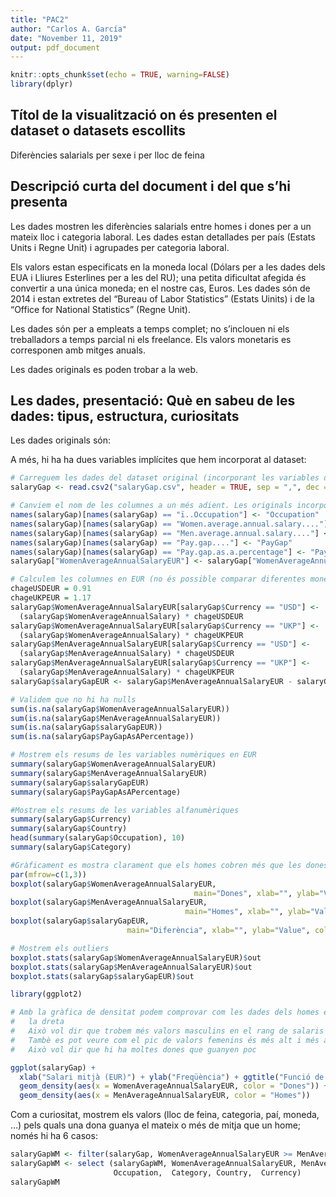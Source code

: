 ```yaml
---
title: "PAC2"
author: "Carlos A. García"
date: "November 11, 2019"
output: pdf_document
---
```


```r
knitr::opts_chunk$set(echo = TRUE, warning=FALSE)
library(dplyr)
```

## Títol de la visualització on és presenten el dataset o datasets escollits

Diferències salarials per sexe i per lloc de feina

## Descripció curta del document i del que s'hi presenta

Les dades mostren les diferències salarials entre homes i dones per a un mateix lloc i categoria laboral. Les dades estan detallades per país (Estats Units i Regne Unit) i agrupades per categoria laboral.

Els valors estan especificats en la moneda local (Dólars per a les dades dels EUA i Lliures Esterlines per a les del RU); una petita dificultat afegida és convertir a una única moneda; en el nostre cas, Euros. Les dades són de 2014 i estan extretes del "Bureau of Labor Statistics" (Estats Uinits) i de la "Office for National Statistics" (Regne Unit). 

Les dades són per a empleats a temps complet; no s'inclouen ni els treballadors a temps parcial ni els freelance. Els valors monetaris es corresponen amb mitges anuals.

Les dades\footnote{ https://docs.google.com/spreadsheets/d/1Qih5qBcuTntLbx7G7BzunRSOgGD0b\_zc07sTzqiKGn4/edit\#gid=1275614270} originals es poden trobar a la web\footnote{https://informationisbeautiful.net/visualizations/gender-pay-gap/}.


## Les dades, presentació: Què en sabeu de les dades: tipus, estructura, curiositats

Les dades originals són:

\begin{itemize}
\item \textbf{Occupation.}	Lloc de feina. Dada alfanumèrica.
\item \textbf{Category.}	Categoria del lloc de feina. Funciona com a aglutinador. Dada alfanumèrica.
\item \textbf{Women average annual salary (\$).}	Salari anual mitjá de les dones per al lloc de feina especificat. Expressat en la moneda del país. Variable numèrica.
\item \textbf{Men average annual salary (\$).}	Salari anual mitjá dels homes per al lloc de feina especificat. Expressat en la moneda del país. Variable numèrica.	
\item \textbf{Pay gap (\$).}	Diferència entre el salari dels homes i de les dones. Un valor positiu indica que els homes guanyen més. Negatiu, que són les dones qui més guanyen. Variable numèrica.
\item \textbf{Pay gap as a percentage.} Diferència de salari expresada en percentatge. Variable numèrica.
\end{itemize}

A més, hi ha ha dues variables implícites que hem incorporat al dataset:
\begin{itemize}
\item \textbf{País.} País de la mostra. Dada alfanumèrica. Pot ser Estats Units o Regne Unit.
\item \textbf{Moneda.} Moneda de la mostra. Dada alfanumèrica. Pot ser Dólar o Lliura Esterlina.
\end{itemize}

```r
# Carreguem les dades del dataset original (incorporant les variables de país i moneda)
salaryGap <- read.csv2("salaryGap.csv", header = TRUE, sep = ",", dec = ".")

# Canviem el nom de les columnes a un més adient. Les originals incorporen símbols extranys.
names(salaryGap)[names(salaryGap) == "ï..Occupation"] <- "Occupation"
names(salaryGap)[names(salaryGap) == "Women.average.annual.salary...."] <- "WomenAverageAnnualSalary"
names(salaryGap)[names(salaryGap) == "Men.average.annual.salary...."] <- "MenAverageAnnualSalary"
names(salaryGap)[names(salaryGap) == "Pay.gap...."] <- "PayGap"
names(salaryGap)[names(salaryGap) == "Pay.gap.as.a.percentage"] <- "PayGapAsAPercentage"
salaryGap["WomenAverageAnnualSalaryEUR"] <- salaryGap["WomenAverageAnnualSalary"]

# Calculem les columnes en EUR (no és possible comparar diferentes monedes)
chageUSDEUR = 0.91
chageUKPEUR = 1.17
salaryGap$WomenAverageAnnualSalaryEUR[salaryGap$Currency == "USD"] <- 
  (salaryGap$WomenAverageAnnualSalary) * chageUSDEUR
salaryGap$WomenAverageAnnualSalaryEUR[salaryGap$Currency == "UKP"] <- 
  (salaryGap$WomenAverageAnnualSalary) * chageUKPEUR
salaryGap$MenAverageAnnualSalaryEUR[salaryGap$Currency == "USD"] <- 
  (salaryGap$MenAverageAnnualSalary) * chageUSDEUR
salaryGap$MenAverageAnnualSalaryEUR[salaryGap$Currency == "UKP"] <- 
  (salaryGap$MenAverageAnnualSalary) * chageUKPEUR
salaryGap$salaryGapEUR <- salaryGap$MenAverageAnnualSalaryEUR - salaryGap$WomenAverageAnnualSalaryEUR

# Validem que no hi ha nulls
sum(is.na(salaryGap$WomenAverageAnnualSalaryEUR))
sum(is.na(salaryGap$MenAverageAnnualSalaryEUR))
sum(is.na(salaryGap$salaryGapEUR))
sum(is.na(salaryGap$PayGapAsAPercentage))

# Mostrem els resums de les variables numèriques en EUR
summary(salaryGap$WomenAverageAnnualSalaryEUR)
summary(salaryGap$MenAverageAnnualSalaryEUR)
summary(salaryGap$salaryGapEUR)
summary(salaryGap$PayGapAsAPercentage)

#Mostrem els resums de les variables alfanumèriques
summary(salaryGap$Currency)
summary(salaryGap$Country)
head(summary(salaryGap$Occupation), 10)
summary(salaryGap$Category)

#Gràficament es mostra clarament que els homes cobren més que les dones
par(mfrow=c(1,3))
boxplot(salaryGap$WomenAverageAnnualSalaryEUR, 
                                         main="Dones", xlab="", ylab="Value", col="#ADD8E6")
boxplot(salaryGap$MenAverageAnnualSalaryEUR, 
                                       main="Homes", xlab="", ylab="Value", col="#ADD8E6")
boxplot(salaryGap$salaryGapEUR, 
                          main="Diferència", xlab="", ylab="Value", col="#ADD8E6")


```
```r
# Mostrem els outliers
boxplot.stats(salaryGap$WomenAverageAnnualSalaryEUR)$out
boxplot.stats(salaryGap$MenAverageAnnualSalaryEUR)$out
boxplot.stats(salaryGap$salaryGapEUR)$out

library(ggplot2)

# Amb la gràfica de densitat podem comprovar com les dades dels homes estan desplaçats a 
#   la dreta
#   Això vol dir que trobem més valors masculins en el rang de salaris alts
#   Tambè es pot veure com el pic de valors femenins és més alt i més a l'esquerra. 
#   Això vol dir que hi ha moltes dones que guanyen poc

ggplot(salaryGap) +
  xlab("Salari mitjà (EUR)") + ylab("Freqüència") + ggtitle("Funció de densitat") +
  geom_density(aes(x = WomenAverageAnnualSalaryEUR, color = "Dones")) + 
  geom_density(aes(x = MenAverageAnnualSalaryEUR, color = "Homes"))
```
Com a curiositat, mostrem els valors (lloc de feina, categoria, paí, moneda, ...) pels quals una dona guanya el mateix o més de mitja que un home; només hi ha 6 casos:
```r
salaryGapWM <- filter(salaryGap, WomenAverageAnnualSalaryEUR >= MenAverageAnnualSalaryEUR)
salaryGapWM <- select (salaryGapWM, WomenAverageAnnualSalaryEUR, MenAverageAnnualSalaryEUR, 
                       Occupation,	Category, Country,	Currency)
salaryGapWM

```
